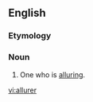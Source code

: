 ==English==

===Etymology===
{{suffix|en|allure|er}}

===Noun===
{{en-noun}}

# One who is [[allure|alluring]].

[[vi:allurer]]